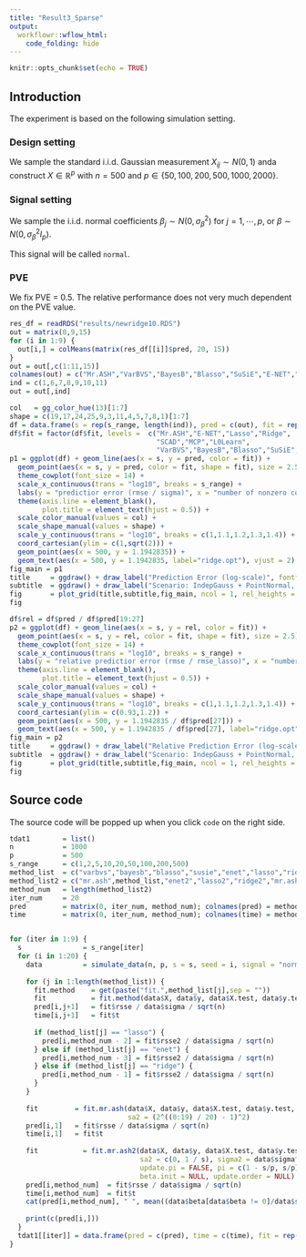 ```yaml
---
title: "Result3_Sparse"
output:
  workflowr::wflow_html:
    code_folding: hide
---
```


```r
knitr::opts_chunk$set(echo = TRUE)
```

## Introduction

The experiment is based on the following simulation setting.

### Design setting

We sample the standard i.i.d. Gaussian measurement $X_{ij} \sim N(0,1)$ anda construct $X \in \mathbb{R}^p$ with $n = 500$ and $p \in \{50,100,200,500,1000,2000\}$.

### Signal setting

We sample the i.i.d. normal coefficients $\beta_j \sim N(0,\sigma_\beta^2)$ for $j = 1,\cdots,p$, or $\beta \sim N(0,\sigma_\beta^2 I_p)$.

This signal will be called `normal`.

### PVE

We fix PVE = 0.5. The relative performance does not very much dependent on the PVE value.

```r
res_df = readRDS("results/newridge10.RDS")
out = matrix(0,9,15)
for (i in 1:9) {
  out[i,] = colMeans(matrix(res_df[[i]]$pred, 20, 15))
}
out = out[,c(1:11,15)]
colnames(out) = c("Mr.ASH","VarBVS","BayesB","Blasso","SuSiE","E-NET","Lasso","Ridge","SCAD","MCP","L0Learn","Mr.ASH.opt")
ind = c(1,6,7,8,9,10,11)
out = out[,ind]

col   = gg_color_hue(13)[1:7]
shape = c(19,17,24,25,9,3,11,4,5,7,8,1)[1:7]
df = data.frame(s = rep(s_range, length(ind)), pred = c(out), fit = rep(colnames(out), each = 9))
df$fit = factor(df$fit, levels =  c("Mr.ASH","E-NET","Lasso","Ridge",
                                    "SCAD","MCP","L0Learn",
                                    "VarBVS","BayesB","Blasso","SuSiE","Mr.ASH.opt"))
p1 = ggplot(df) + geom_line(aes(x = s, y = pred, color = fit)) +
  geom_point(aes(x = s, y = pred, color = fit, shape = fit), size = 2.5) +
  theme_cowplot(font_size = 14) +
  scale_x_continuous(trans = "log10", breaks = s_range) +
  labs(y = "predictior error (rmse / sigma)", x = "number of nonzero coefficients (s)") +
  theme(axis.line = element_blank(),
        plot.title = element_text(hjust = 0.5)) +
  scale_color_manual(values = col) +
  scale_shape_manual(values = shape) +
  scale_y_continuous(trans = "log10", breaks = c(1,1.1,1.2,1.3,1.4)) +
  coord_cartesian(ylim = c(1,sqrt(2))) +
  geom_point(aes(x = 500, y = 1.1942835)) +
  geom_text(aes(x = 500, y = 1.1942835, label="ridge.opt"), vjust = 2)
fig_main = p1
title     = ggdraw() + draw_label("Prediction Error (log-scale)", fontface = 'bold', size = 20) 
subtitle  = ggdraw() + draw_label("Scenario: IndepGauss + PointNormal, n = 1000, p = 500, s = 1-500, pve = 0.5", fontface  = 'bold', size = 18) 
fig       = plot_grid(title,subtitle,fig_main, ncol = 1, rel_heights = c(0.03,0.03,0.95))
fig
```

```r
df$rel = df$pred / df$pred[19:27]
p2 = ggplot(df) + geom_line(aes(x = s, y = rel, color = fit)) +
  geom_point(aes(x = s, y = rel, color = fit, shape = fit), size = 2.5) +
  theme_cowplot(font_size = 14) +
  scale_x_continuous(trans = "log10", breaks = s_range) +
  labs(y = "relative predictior error (rmse / rmse_lasso)", x = "number of nonzero coefficients (s)") +
  theme(axis.line = element_blank(),
        plot.title = element_text(hjust = 0.5)) +
  scale_color_manual(values = col) +
  scale_shape_manual(values = shape) +
  scale_y_continuous(trans = "log10", breaks = c(1,1.1,1.2,1.3,1.4)) +
  coord_cartesian(ylim = c(0.93,1.2)) +
  geom_point(aes(x = 500, y = 1.1942835 / df$pred[27])) +
  geom_text(aes(x = 500, y = 1.1942835 / df$pred[27], label="ridge.opt"), vjust = 2)
fig_main = p2
title     = ggdraw() + draw_label("Relative Prediction Error (log-scale)", fontface = 'bold', size = 20) 
subtitle  = ggdraw() + draw_label("Scenario: IndepGauss + PointNormal, n = 1000, p = 500, s = 1-500, pve = 0.5", fontface  = 'bold', size = 18) 
fig       = plot_grid(title,subtitle,fig_main, ncol = 1, rel_heights = c(0.03,0.03,0.95))
fig
```

## Source code

The source code will be popped up when you click `code` on the right side. 

```r
tdat1        = list()
n            = 1000
p            = 500
s_range      = c(1,2,5,10,20,50,100,200,500)
method_list  = c("varbvs","bayesb","blasso","susie","enet","lasso","ridge","scad2","mcp2","l0learn")
method_list2 = c("mr.ash",method_list,"enet2","lasso2","ridge2","mr.ash.opt")
method_num   = length(method_list2)
iter_num     = 20
pred         = matrix(0, iter_num, method_num); colnames(pred) = method_list2
time         = matrix(0, iter_num, method_num); colnames(time) = method_list2


for (iter in 1:9) {
  s               = s_range[iter]
  for (i in 1:20) {
    data          = simulate_data(n, p, s = s, seed = i, signal = "normal", pve = 0.5)
    
    for (j in 1:length(method_list)) {
      fit.method    = get(paste("fit.",method_list[j],sep = ""))
      fit           = fit.method(data$X, data$y, data$X.test, data$y.test, seed = i)
      pred[i,j+1]   = fit$rsse / data$sigma / sqrt(n)
      time[i,j+1]   = fit$t
      
      if (method_list[j] == "lasso") {
        pred[i,method_num - 2] = fit$rsse2 / data$sigma / sqrt(n)
      } else if (method_list[j] == "enet") {
        pred[i,method_num - 3] = fit$rsse2 / data$sigma / sqrt(n)
      } else if (method_list[j] == "ridge") {
        pred[i,method_num - 1] = fit$rsse2 / data$sigma / sqrt(n)
      }
    }
    
    fit         = fit.mr.ash(data$X, data$y, data$X.test, data$y.test, seed = i,
                             sa2 = (2^((0:19) / 20) - 1)^2)
    pred[i,1]   = fit$rsse / data$sigma / sqrt(n)
    time[i,1]   = fit$t
    
    fit           = fit.mr.ash2(data$X, data$y, data$X.test, data$y.test, seed = i,
                                sa2 = c(0, 1 / s), sigma2 = data$sigma^2,
                                update.pi = FALSE, pi = c(1 - s/p, s/p),
                                beta.init = NULL, update.order = NULL)
    pred[i,method_num]  = fit$rsse / data$sigma / sqrt(n)
    time[i,method_num]  = fit$t
    cat(pred[i,method_num], " ", mean((data$beta[data$beta != 0]/data$sigma)^2), " ", 1/s, "\n")
    
    print(c(pred[i,]))
  }
  tdat1[[iter]] = data.frame(pred = c(pred), time = c(time), fit = rep(method_list2, each = 20))
}
```